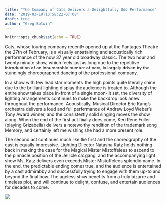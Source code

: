 ```yaml
---
title: "The Company of Cats Delivers a Delightfully Odd Performance"
date: "2019-03-10T13:58:22-07:00"
draft: true
author: "Greg Botwin"
---
```


```r
knitr::opts_chunk$set(echo = TRUE)
```

Cats, whose touring company recently opened up at the Pantages Theatre the 27th of February, is a visually entertaining and acoustically rich performance of the now 37 year old broadway classic. The two hour and twenty minute show, which feels just as long due to the repetitive introduction of an innumerable number of cats, is largely driven by the stunningly choreographed dancing of the professional company. 

In a show with few lead star moments, the high points quite literally shine due to the brilliant lighting display the audience is treated to. Although the entire show takes place in-front of a single moon-lit set, the diversity of lighting arrangements continues to make the backdrop look anew throughout the performance. Acoustically, Musical Director Eric Kang’s orchestra delivers a loud and full performance of Andrew Loyd Weber’s Tony Award winner, and the consistently solid singing moves the show along. When the end of the first act finally does come, Keri Rene Fuller (playing Grizabella) delivers a noteworthy rendition of the trademark song Memory, and certainly left me wishing she had a more present role. 

The second act continues much like the first and the choreography of the cast is equally impressive. Lighting Director Natasha Katz holds nothing back in making the case for the Magical Mister Mistoffelees to ascend to the pinnacle position of the Jellicle cat gang, and the accompanying light show Ms. Katz delivers even exceeds Mister Mistoffelees splendid name. In the end, the predictable ending comes true, and the audience is entertained by a cast admirabby and successfully trying to engage with them up-to and beyond the final bow. The ageless show benefits from a truly bizarre and timeless plot, and will continue to delight, confuse, and entertain audiences for decades to come. 

![](/img/2019-03-10-the-company-of-cats-delivers-a-delightfully-odd-performance.en_files/cats_playbill.png)